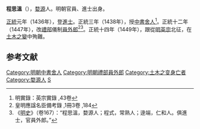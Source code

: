 '''程思溫'''（{{bd|？||1449年|catIdx=Cheng}}），[[婺源|婺源]]人。明朝官員、進士出身。

[[正统_(年号)|正統]]元年（1436年），登[[進士|進士]]。正統三年（1438年），授[[中書舍人|中書舍人]]<ref>明實錄：英宗實錄 ,43卷</ref>。正統十二年（1447年），改[[禮部|禮部]]儀制[[員外郎|員外郎]]<ref>皇明應諡名臣備考錄 ,1冊3卷 ,184 </ref><ref>《[[明史|明史]]》（卷167）：“程思溫，婺源人；程式，常熟人；逯端，仁和人。俱進士，官員外郎。”</ref>。正統十四年（1449年），跟從[[明英宗|明英宗]]北征，在[[土木之變|土木之變]]中殉難。

==参考文献==
{{wikisource|明史/卷167}}
<div class="references-small">
<references />
</div>

{{明朝人物小作品}}
{{正統元年丙辰科殿試金榜}}
{{DEFAULTSORT:Cheng程}}
[[Category:明朝中書舍人|Category:明朝中書舍人]]
[[Category:明朝禮部員外郎|Category:明朝禮部員外郎]]
[[Category:土木之变身亡者|Category:土木之变身亡者]]
[[Category:婺源人|Category:婺源人]]
[[Category:程姓|S]]